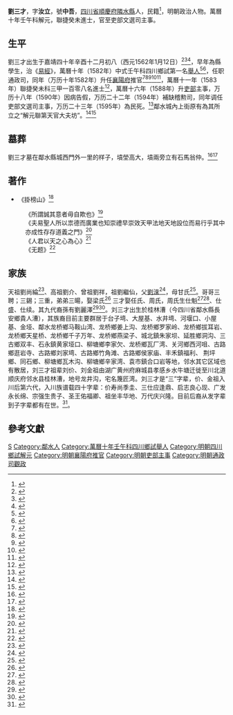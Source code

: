 {{Otheruses|other=名为刘三才的其他人物|刘三才}}
{{Otheruses|other=名为刘汝立的其他人物|刘汝立}}
{{Multiple issues|
{{Copy edit|time=2021-11-10T15:31:12+00:00}}
{{Citation style|time=2021-11-10T15:31:12+00:00}}
}}
{{明清人物信息框
| 姓名 = 劉三才
| 原名 =
| 圖片名稱= 
| 圖片大小 =
| 圖片說明 = 
| 最高職務 = 吏部文选司主事
| 國家 = 大明 
| 爵位 =
| 籍貫 = [[四川省|四川省]][[順慶府|順慶府]][[隣水縣|隣水縣]]<ref> {{Cite book | author =李成林修 罗承顺 | title = [康熙]顺庆府志| quote = 劉三才，隣水人。又杨继夔、劉三才，解元，俱隣水人 }} </ref><ref> {{Cite book | author =曾燦奎 |  title = [道光]鄰水縣志●卷之三鄉賢忠義|quote =劉三才，隣水人。又杨继夔、劉三才，解元，俱隣水人}} </ref><ref> {{Cite book | author =曾燦奎 |  title = [道光]鄰水縣志●卷之五藝文|quote =《重修儒學記》知縣蔣擢 ……明隆萬以來 銓部劉公三才 方伯馬公從龍……}} </ref>
| 族裔 =彭城堂刘氏 
| 字號 = 字汝立，號中吾
| 號 =中吾
| 出生日期 = 嘉靖四十年辛酉十二月初八日（1562年1月12日）
| 出生地點 = 四川鄰水縣桂林漕，地號龍井溝
| 逝世日期 = 万历二十三年〔{{Death year and age|1595|1562}}〕
| 逝世地點 = 四川鄰水縣
| 墓葬 = 鄰水縣城西門外一里許
| 配偶 = 梁氏
| 親屬 =劉寿、[[劉尚綸|劉尚綸]]、[[劉涞|劉涞]]、劉士魁、劉麗澤等
| 出身 =民籍
* 萬曆十年（1582年）壬午科四川鄉試第一名[[舉人|舉人]]
* 萬曆十一年（1583年）癸未科同進士出身
| 經歷 =辛酉十二月初八日生 隣水縣人 壬午一名三甲一百八名 通政司政 本年升湖廣襄陽府推官 戊子升吏部主事 庚寅告病 甲午補稽勲司  本年調文選司 乙未為民卒
| 著作 =  *《挂榜山》、《所謂誠其意者毋自欺也》等
}}
'''劉三才'''{{BD|1562年|1月12日|1595年||Liu劉}}，字'''汝立'''，號'''中吾'''，[[四川省|四川省]][[順慶府|順慶府]][[隣水縣|隣水縣]]人，民籍<ref> {{Cite book  | title =太學進士題名碑錄: 進士題名碑錄 |quote =四川順慶府广安州隣水人，民籍 }} </ref>，明朝政治人物。萬曆十年壬午科解元，聯捷癸未進士，官至吏部文選司主事。

==生平==
劉三才出生于嘉靖四十年辛酉十二月初八（西元1562年1月12日）<ref> {{Cite book | title = 萬曆十一年癸未科進士履歷便|quote =……易 三房 辛酉十二月初八日生 隣水縣人……}} </ref><ref> {{Cite book | title = 明三元考| pages = 324|quote =四川劉三才 鄰水人 字汝立 號中吾 治易 年二十二 癸未進士 仕至吏部主事}} </ref><ref> {{Cite book | title =萬曆十一年癸未科進士登科錄| quote =行五 年二十五 十二月初八日生}} </ref>，早年為縣學生，治《[[易經|易經]]》，萬曆十年（1582年）中式壬午科四川鄉試第一名[[舉人|舉人]]<ref> {{Cite book | title =皇明三元考●六府文藏| quote =劉三才 萬曆十年壬午科解元}} </ref><ref> {{Cite book | title =萬曆十年壬午科四川鄉試錄| quote =中式舉人七十名……第一名。劉三才。鄰水縣學生。易}} </ref>，任职通政司，同年（万历十年1582年）升任[[襄陽府|襄陽府]]推官<ref> {{Cite book | title =[光緒]《襄陽府志》| quote =『襄陽府推官：劉三才，潾水人，萬曆十年』}} </ref><ref>{{Cite book| title =[乾隆]《襄陽府志》四十卷圖一卷|  url =http://gjpt.library.hb.cn:8991/viewer.html?bookId=2045#page=572&viewer=picture| date =20200714121113| quote =『襄陽府推官：劉三才，隣水人，萬曆十年任』| access-date =2020-07-14| archive-date =2020-07-14| archive-url =https://web.archive.org/web/20200714121113/http://gjpt.library.hb.cn:8991/viewer.html?bookId=2045#page=572&viewer=picture| dead-url =no}}</ref><ref> {{Cite book | title =《 新刊全号宦林備覧, 1巻-[北京]  湖広史-[万暦1-20年間]》| quote =『推官 劉三才 中吾 隣水人 癸未』}} </ref><ref> {{Cite book | title =甔甀洞稿●续稿文部卷三●敕赠文林郎襄阳府推官子东刘公墓表| quote =……选授襄阳府理官，理襄阳三年……。奉除书为襄阳理，比及三年报政……}} </ref><ref> {{Cite book | title =中国方志丛书合集●06湖北省（全）][清光緒十一年刊本]《襄陽府志》●卷十九职官志●四十九推官| quote =……孔聞易 新城人 （萬曆）九年（任），劉三才 潾水人 十年，薛（耳+翟） 膠州人 十六年…… }} </ref>，萬曆十一年（1583年）聯捷癸未科三甲一百零八名進士<ref> {{Cite book | title =清道光曾燦奎《鄰水縣誌·卷四》| quote =劉三才，萬曆年已卯解元癸未進士，授吏部主事，英才觀眾，政績超羣，邑皆器重之”，卷5載其父劉淶“以子三才正六品，萬曆間勅封承直朗湖广襄陽府推官，妻甘氏贈太安人…… }} </ref>，萬曆十六年（1588年）升[[吏部|吏部]]主事，万历十八年（1590年）因病告假，万历二十二年（1594年）補缺稽勲司，同年调任吏部文選司主事，万历二十三年（1595年）為民死。<ref> {{Cite book | title =萬曆十一年癸未科進士履歷便覽| quote =劉三才 曾祖祥 祖繼仙 父淶贈推官 中吾 易 三房 辛酉十二月初八日生 隣水縣人 壬午一名三甲一百八名 通政司政 本年升湖廣襄陽府推官 戊子升吏部主事 庚寅告病 甲午補稽勲司  本年調文選司 乙未為民卒。 }} </ref>鄰水城內上街原有為其所立之“解元聯第天官大夫坊”。<ref> {{Cite book  | author =曾燦奎| title =《四川大学图书馆馆藏珍稀四川地方志丛刊.道光邻水县志●坊表》《[道光]鄰水縣志●卷之五坊墓| quote =解元聯第坊為進士任吏部文選主事劉三才立在城內上街 }} </ref><ref> {{Cite book  | title =[民國]《鄰水縣志》|quote =解元聯第天官大夫坊劉三才 明朝 城內上街 同前（因修市街馬路撤毀） }} </ref>

==墓葬==
劉三才墓在鄰水縣城西門外一里的样子，墳塋高大，墳兩旁立有石馬翁仲。<ref> {{Cite book  | title =【蘭州大學出版社】【中國西南文獻叢書】【第07辑】西南考古文献 第01卷  | location =蘭州 |pages = 68頁  | quote =劉三才墓在縣西半里許官吏部主事 }} </ref><ref> {{Cite book  | title =道光元年《鄰水縣誌》|quote =劉三才，萬歴壬午科觧元，癸未進士，任吏部文選司主事，按乾隆二十三年前知縣陳覲光修志載公科名仕宦歴歴不差，惟公墓在城西門外一里許，坟茔髙大，兩旁立有石馬翁仲，額曰吏部尚書劉公之墓，與志載不合，其後世子孫邅明季兵燹之後，家乗佚失，莫得其詳，姑存之以俟參攷 }} </ref>

==著作==
*《掛榜山》<ref> {{Cite book  | title =掛榜山《四川大学图书馆馆藏珍稀四川地方志丛刊.道光邻水县志》曆朝詩、《故宫珍本丛刊  第220册  乾隆〕邻水县志乾隆二十二年县令陈觐光》卷之四历朝诗|quote =嶙峋並峙石岩齊，甲乙憑誰共品題。:磊落千秋誠不朽，幾人堪許注金泥。<small>明觧元</small>劉三才<small>邑人</small><small>主事</small>刘三才<small>邑人</small> }} </ref>
:《所謂誠其意者毋自欺也》<ref> {{Cite book  | title =万历十年壬午科四川乡试录|quote =《所謂誠其意者毋自欺也》:傳者釋誠意惟戒其累，吾誠者而已夫意之，不誠自欺累之也，欲誠其意者可不知所戒哉，且夫天下有實理自脩有實功而一毫之，欺不與焉知此則經文之，所謂誠意者可識矣，何則意發於人心之動其初何有於欺也意雜於人欲之私其欺於是乎，生焉誠則不欺，欺则不可以語誠矣，故誠意者不必他有所求也，眞妄之，辨既以晰於知至之，餘則防檢之，功自當加於有感，之際善知所當為矣而為之，不力将誰欺乎，是自欺其好也，非所以誠吾好善之意也，吾其勿之，為馬惡知所當去矣，而去之不嚴，將誰欺乎，是自欺其惡也，非所以誠吾惡惡之意也，吾其勿之蹈馬天人不竝立而思以完其天必以，遏其人则閑邪固所以存誠也，不然吾自知之吾自欺之，天將以人而漓矣，何以語立誠之功哉理欲相貞勝而思以全其理，務以絕其欲則去偽乃所以著誠也不然雖以欺人賞以自欺理將以欲而淆矣不终為吾誠之累哉是可見，誠意着自脩之首務戒欺者誠意之實功徙事於大人之學者當自得之矣雖然誠意之義亦，大矣固心原所由端亦治原所自出也，好惡不欺誠巳之意，耳推之好民所好惡民，所惡以通天下之意亦，此誠焉是故玉者不欺四海其始於不欺一念乎，學者味於會氏之㫖而天德王道思過半矣:定公問一言而可以興邦有諸孔于對曰:言不可以若是其幾也人之言曰為君:難為臣不易如知為君之難也不幾乎:（《万历十年壬午科四川乡试录》第壹場-四書-《所謂誠其意者毋自欺也》-劉三才:同考試官教諭湯 批 請毋自欺透徹題旨躍然宜錄以試  :考試官教諭戴 批 切當  :考試官教諭楊 批 典實）}} </ref>
:《夫易聖人所以祟德而廣業也知崇禮早崇效天甲法地天地設位而易行乎其中亦成性存存道義之門》<ref> {{Cite book  | title =万历十年壬午科四川乡试录|quote =夫易聖人所以祟德而廣業也知崇禮早崇效天甲法地天地設位而易行乎其中亦成性存存道義之門:劉三才:同考試教諭湯 批 血脈貫通思緻縝密邃於易學者:考試教諭戴 批 理明詞暢:考試教諭楊 批 純正典雅:大傳舉聖人用易之全功 以見易道之致也 夫體用備而天地參聖人德業之全也 而皆有資於易馬 易道其至矣乎 昔大傳之意若曰 易之為書也 固以發聖心之 蘊亦以為聖學之資 知此則知其道之至矣 彼語德業之 兼至者必歸諸聖人 而聖人所以崇廣其德業者 不外於易理 何也？德之崇也 本於知聖人窮易理於心 則識見精明 其知崇矣 而崇有以效乎天一高明之 不可窮也 業之廣也 本於禮 聖人循易理於身 則踐履復篤實 其禮卑矣 而卑有以法乎 地一博厚之不可極也 如是 而德業之崇廣也有不與天地為一哉 吾知天地奠位 而變易流行 此固盛德大業之所由出也 聖人祟效卑法 而知禮之成性者 渾然其常存 則體立用行而性真之 感通者沛然 其莫禦率之 而為道性外 無道也 而時出不窮矣 不為道之門耶 裁之 而為義性 外無義也 而時措不匱矣 不為義之門耶 其與天地位 而易行焉者 何以異哉 是道義之根心 即德之所以崇也 道羲發外 即業之所以廣也 而皆於易書資之 易道之至也 斷可識矣 雖然易不外於心也 心者知禮之 原三極之奥也 善用易者 求之於吾心 而不泥於法 象之粗迹 則成性存 而德業備直可以典天地参矣 故曰 齋戒神明 聖人之心 易也 其得於前者舆}} </ref>
:《人君以天之心為心》<ref> {{Cite book  | title =万历十年壬午科四川乡试录|quote =《人君以天之心為心》:第二場:論:人君以天之心為心:劉三才:同考試教諭湯 批 天之愛君 正慾人君為善 以安天下 君承此意 即是心天之心 是作發揮殆盡氣 充詞健錄之:考試教諭戴 批 有筆力 有理致:考試教諭楊 批 意正詞暢:人君之事天也 必純吾心之 天于天下 而後可以託天下 夫天下大器也 天以託之 我而吾以眇然之 身承之 當必有以副其託者 况天之示我以祲祥顯我以法象 無非以重其託 而仁愛我也 而吾不思體 其心以答其貺 其如天之託我何哉 然所謂體其心者 非徒求之 在天之天 而從事乎 虚文之崇也亦 惟勉于為善 以純吾心之天 而已吾心之 天純則天下安 天下安則天之所以託我者 始副而後天心以格此之 謂善承天者 西山真氏以災祥為 天之愛 君而曰 為君者可不以天之心為心誠有味哉 其言也 夫天之于君猶父母之于子也 父母之于子其撫而鞠育之 固愛也 有時怒而教戒之 亦愛也 父母不以其怒而教也 而廢慈 而為之子者 能懼其怒而率其教焉 則父母且煦育之愈加矣 然則入君固天之宗子也 天心之仁愛者 何所不至 而况以宗廟之大 百神之靈億兆生民之 衆内夏外夷之 遠咸于君乎 託之豈不欲常示 祥而顧示異哉 乃善則祥 應不善則災應 若是乎 其不僭者 何耶 蓋其祥也 将福我之 為善也 愛也 其災也將儆我以為善也 亦愛也 惟人君以其心為心而善應之 則不拂乎 天之所以愛我者 斯可天之孝子 能仰副乎 天之所以仁我者 斯可為天之仁人 故書曰 克謹天戒 詩曰 畏天之威于時 保之 又曰 敬天之怒無敢 戲豫 敬天之渝無無敢馳驅 春秋係王于天紀 災異不紀祥瑞 無非欲人君以天心為心 而善承天者 其善承天也 乃所以善託天下者也 然所謂以天心為心者 豈在于郊祀燔殷之典 避殿减膳之 末金泥玉檢之文哉 蓋君人者位曰 天位禄 曰天祿職 曰天職民 曰天民 則其心亦 曰天心 而其尊亦天之尊也 其威雷霆也 其高日月也 履巍巍之勢 挟赫赫之威 惟其所欲 而莫之禁也 則出入起居 得無有清 吾天者乎 深宮燕閒 得無有累吾天者乎 綴來侍從 得無有惑 吾天者乎 好大喜功之私 得有雜 吾天者乎 慶賞刑威之施 得無有拂 吾天而上干和氟者氣者乎 一有之 即吾心之 天有未純 而天有未純則澤有未究 澤有未究則天之所以託我者 以孤而又何以格在天之天 聖主知其然 臨五位不異虎尾撫盈成 若履春冰 以奉宗廟 不謂祖功宗德之可憑也 而曰 九鼎三恪之在列 以事百神 不謂牲牷肥腯之足恃也 而曰蘋蘩藻之 當陳以臨億兆生靈不謂 惟吾頤氯之所指使也 而曰朽索六馬之難以主 内夏外夷不謂貢享重譯之 在道也 而曰復隍履霜之可憂 故神動而天隨 合六氯之精 以育羣生 麤而不可不陳者 法也 吾彰天 則以示之紀遠 而不可不居者義也 吾裁天理以示之 宜親而不可不廣者 仁也 吾本天真 以示之惠節 而不可不積者 禮義也 吾緣天秩以示之 中自昧爽而日昃 自燕居而大庭 自百工而庶職 舉莫得以淆而累之 惑而雜且拂之 而無一事不舆天 俱無一念不舆天通𤽢皇焉 常若天鑒之 在兹而典與之 出王游衍者 豈故為是過計哉 勉于為善以仰副乎 天心耳 故曰盥而不薦 有孚顒 若夫惟有顒 若之存而後有不薦之 孚惟有天之心 而後有格天之治 故天愛之 聖君脩焉 聖君脩之 天心益加愛焉 雉升之異易而為蓂荚之 祥矣 旱魃之虐 轉而為嘉禾之瑞矣 彗𡥋之   變弭而爲三台之 平斗柄之順七政之 齊矣 以承宗廟而天之祚我者 永以事百神 而天之我者至 以育蒼生 而天之與我者 固以苙中國撫四夷 而天之助我者 顺然 則天之所以儆我者寧 非所以福我乎 而向之示我以咎徵者 寧不轉而為休徵乎 真如子之 於親承顏順志 怡然日諭于道 而未始有違者 故曰 太上脩德 其次脩政 其次脩救 其次脩禳 無非以仰承天心而求不天之所託也 彼儆予之憂下車之泣 六事之責 雲漢之歌 側身之行 帝王之所以憂勤惕勵而不遑寧處者何 莫非以純吾心之天耶 固未嘗取必于天 而天之福之也 常有捷於影響者 其心通而其感召之者自不容誣也 故人君惟慎所感者 彼災異何足諱哉 古之賢君一歲無災 則曰天忘我耶 諸祥迭見 則曰 吾何德以堪之 非故辭祥而就災也 無亦心天心而求 所以感格之者也 雖然必君臣交儆 而後格天 心亦必善人是親而後可以格吾心 故善人者天篤生以福我國家者也 災異者天垂象以愛我國家者也 必親其所必福我者 而能承其所以愛我者 故曰純心要矣用賢急焉 然則體天心者 盍亦急於親賢哉}} </ref>
:《无题》<ref> {{Cite book  | title =万历十年壬午科四川乡试录|quote =聞:第叁場:策五道:第一問:劉三才:同考試官訓導吳 批 論和同之辯以揄楊我皇上明良一德之交纚纚足觀矣 而忠讜之忱溢于言外宜錄之:考試教諭戴 批 頌不忘親有志尚友魏陸者:考試教諭楊 批 博古之學匡時之猷其見:盛矣哉 君臣相得之際乎 是故聚精神以隆交泰之 誼而其盛斯 彰廣聽納以弘交儆之 謨而其盛斯 永夫君臣之會猶天地 然乾施坤受 則和協盎而生類蕃矣 主聖臣良籌策合而恩施溥矣 以故冠履雖 分而精神 自貫意氣 雖洽而匡拂靡遺嚴 非立異和不黨同功業竝乎 兩儀聲光垂于干禩 兹非曠古之一值哉 愚不敏請述  唐虞商周君臣相得之盛 而後鋪張 我昭代麻烈於萬一 可乎 嘗讀易至大有之五爻 曰厥孚交如威如吉 而九三 曰公用享于天子 小人弗克夫 五君道也 三臣道也 君交於臣 則手足腹心萃為一體 主伯亞旅聮為一家 藹然乎 其和之極矣 而周公猶有取於享獻之誼 惟恐憂危之論 不徹於廉堂藥石之規 或壅於耳目 茲豈聖人之私憂過計也 哉 蓋隆盛之極 則瑕釁易 萌志氣之 投則阿狥易起 此三爻之 享獻所以成五爻之 交孚大有之 隆永保無斁職斯之故矣 盍自古帝王徵之 夫羲軒而降語 君臣相得之 盛者 莫虞庭若矣 當其時 君曰 俞臣曰 都君曰吁 臣曰 咈陛不閡 而志意流通 形骸罔拘 而真精貫徹 即雲龍何以狀 其遇魚水何以悉 其懽哉 然禹皋陶之告其君者 一則曰 后克艱厥 后臣克艱厥 臣又曰 惠迪吉從逆凶 惟影響 一則曰無教逸 欲有邦兢兢業業 一日二日萬幾 又曰 元首叢脞哉 股肱惰哉 庶事墮哉 此其交相儆戒 日勤兢業 何其危也 自是而降 若太甲成王 稱商周之令主矣 乃伊尹之 告太甲曰 無輕民事 惟難無安 厥位惟危 周公之告成王 曰 所其無逸先知稼穡之艱難 迄今讀太甲無逸二書凜凜乎 朽索之 馭而盤水之 持也 夫商周二主罔敢逸豫宜已 乃重華協帝 若舜凰風動四方 若舜雖日使其臣謌嵩祝之詞 稱萬年之觴 亦奚不可者 而顧往 往勒危箴達聰聽覩亂亡于指掌 視熙 洽于渺茫 此所以臣主一心 諫聽不貳 恩從祥風 翱而德與 和氣游與 故劉向曰 舜命九官濟濟相讓 和之至也 眾賢和於朝 則萬物和於野 而其言周文武之盛 亦曰 以和致和 獲天助也 明主有見於此 是故尊居五位而納矇瞽之 箴宰制 六合而訊芻荛之口拔之 蔬蹻寘之 顯融所必示用也 而砭熨不以為迂褒之 九章食之 萬石所以示尊也 而韋弦不以為拂造 滕而談 霽顏而受 所以洽情也 而忌諱之 語日陳於前 日晏侍食 夜分徹以炬 所以優禮也 而荼藜之詞不絶於耳 君臣上下之間 雝雝然忘彳青 嫌披肝膈固 不得議 其為異 而其是非媺惡之辨 又犁犁然 各殫所長 而相濟 以出之亦 豈得訾其為同哉 譬之和羹焉 醯醢監梅 各一其味而宰 夫調之 罔有不適口者也 譬之 和樂焉 五音六律各一其聲 而樂師調之 罔有不適聽者也 不然以水濟水 雖易牙 不能使人嗜矣 瑟專一 雖師曠不能使樂諧矣 然則 和同之辨 齊晏子獻 可替否之 論爛然 其無所毦典與 即禹（白+丰 上下結構）伊周之事 其君者 孰能違哉 秦漢以來 愚無容置喙已我}} </ref>

== 家族 ==
天祖劉尚綸<ref> {{Cite book| title =钦定四库全书四川通志 (四库全书本)/卷08|quote =劉尚纶，大竹人，由岁贡任顺天推官，时有疑狱，久不能决，纶一加推问即得其情，人称为神马。……劉尚纶，岁贡历任顺天推官，才识明敏，时有疑狱，久不能决，纶一加推问即得其情，人称为神}} </ref>、高祖劉介、曾祖劉祥，祖劉繼仙，父[[劉淶|劉淶]]<ref> {{Cite book  | title =《甔甀洞稿》續稿文部卷三●勑贈文林郎襄陽府推官子東劉公墓表 |quote =劉公下世，葢在萬曆甲戌之仲春，時季子三才方偃蹇諸生間，厪厪具士禮以葬，屬其郡考功氏任瀚為作誌，稱公猶處士也，越九年壬午季子襃然為其鄕舉首，癸未豋進士第，選授襄陽府理官，理襄陽三年，奏績乃得被恩詔爵，公為文林郎，如季子秩季子蹶然喜而猶愀然悲，將奉詔改樹公墓，道而表章之，因介予友孫孝廉敏政，徵言於予，予按公諱淶，字子東，蜀嘉陵之鄰水縣人，永樂間五世祖壽舉明經，為慶陽理，其子尚綸亦舉明經，為京兆理，尚綸生介，介生祥，祥生繼僊，世世有隱徳，繼僊字崇樂，即公父，初娶艾孺人，舉二子，伯子澤公，其仲也。公生嘉靖改元三月望日，自少警敏，日可強記數千言，弱冠受學伯氏，業已成經術而不見知有司，會伯氏與崇樂公先後物故，公哀毀踰禮，㝷亦委身家政，上堂奉母下堂恤伯兄之遺孤，稍稍厭薄制舉業矣，時有司里選士，公亦晏然不欲行，諸執友憐其才從旁慫恿之，公謝曰，休矣，家慈春秋髙矣，吾豈能割一日養而就經生名哉，艾孺人聞之亦稱快，公事艾孺人敦行，古溫淸禮曲極愉婉，遇有過輙長跽順受而不敢少有迕色有疾，則手調七藥，日夜侍牀第不休，孺人居恒，以伯子之遺孤啓蒙為念，公既從襁褓中撫，啓蒙而成，立之至廢著，則田園自取其磽埆者，而以𦚤與孤徸僕牛馬自取，其老瘠者而以壯與孤，孺人曰吾老且死不復為孤慮矣，以故里人孝友，公而卜其後，將大未幾，執母喪哀，踰前喪幾不能起，然公自廢學以後，益能拓先業而其配，甘孺人又以勤儉佐之，貲復殷殷起庶幾號素封矣，後邑人以繕城之役，坐困米價騰踴，或勸公出糴以自利，公笑曰，以吾居邑屋而坐視宗䣣無生色，非夫也，尚忍以升斗自利哉，姑守此與宗䣣人共飽耳，其一切稱貸公而逋不能償者，公往往面焚其劵而不使聞於人，鄰少年有橫侵公田界者，蒼頭不能平以告公，公曰若但謹避之，吾終不能以小嫌傷古人親睦之義，即為子孫計非尺寸之土可長恃也，少年聞而愧悔，自失益服公，長者已視，二子漸長歲，延明師傅之，雖病憊伏枕時不廢誡語，毎謂先世父子相望，以儒術起家，及汝父之身嬰家難而不克自振，沒齒有餘憾焉，兒曹其勉圖之，以竟吾志毋自負，負先人也，居數歲，季子補邑學，諸生試輒髙等，公喜曰，兒有英骨，當貴第恨，老父不及見耳語，訖相對泣數行下，無何公竟不起，年才五十有三，墓在飛鳯山之陽。雲男子三人，長三聘娶唐氏，次三綱蚤殤，季三才即司理，娶梁氏，繼江氏，女子二人，一適吳一爵，一適庠生侯世芳，並甘孺人出，男孫五人，士賓、士魁俱庠生，士光、士某並唐出，士英、江出，女孫二人尚幼，嗟乎，考功氏稱鄰邑，故多質行長者，宜莫如公，葢公其天性篤於親，而子猶子如子，而又恤宗䣣，不私其才避惡少年，而卒能使之愧悔自失，樹德厚矣，故身未被章縫而歿膺華袞，行不出閭里而名聞朝廷，算不及中壽而澤流奕世，語雲百年之利樹徳有以哉，以予觀季子識略風猷為士林望，即初試江漢間，為天子操法亦得為文林公，行仁行且，立朝樹勲伐銘鐘鼎公殆非可以一命榮矣，予故表其著者，俟史臣采焉}} </ref>，母甘氏<ref> {{Cite book  | title =《甔甀洞稿》續稿文部卷三●勑贈太孺人劉母甘氏墓表 |quote =孺人為文林郎劉公妻，而襄陽司理三才母也，頃司理致書為其母乞表墓，辭曰先慈棄，不肖孤家食時，不得沾祿養，又適以省試不逮視，含將抱皋魚之恨終焉，今墓木且拱，不自意猶，藉一經之遺釋褐，奉除書為襄陽理，比及三年報政，復蒙冒主上恩，特下璽書襃錄，因錫爵先二人先慈之稱孺人，寔自今始，葢泉壌之遺，榮臣子之極幸也，惟襄與鄂相去千餘里，猶得以比壤吏竊，聞先生下風願不靳一言為孤闡母幽德，彰示主上恩不朽，先生豈有意乎，語雲不知其母視其子即司理君孝思孺人葢可表也。已狀稱孺人甘姓，行三，父處士宗徳，母楊氏，世與文林公居同鄰水，兩家並邑望族，初處士視孺人端靜娟好，足不踰棫，言不外聞，雅珍愛之，因口授以內，則諸篇必欲，待宅相而後，字不輕，許人會崇樂公，將為文林公納聘，處士猶偃蹇焉，比聞里中長老稱劉氏，有世徳，而文林公又才男子，遂慨然受聘，而以孺人歸之，歸未數歲遭崇徳公喪孺人，與文林公竭哀襄事無遺禮，又謹事艾母，艾母故嚴重視，諸婦如束濕薪，獨孺人以下氣柔聲左右之，鮮不稱旨，即分理諸務大者，蒸嘗家廟，俎豆賔客羔鴈，內外親以及米鹽虀脯鷄豚孕字之，屬纎嗇娓瑣，孺人一一手治之比其理也，又不自言勞，曰姑力也，毎自饜麤糲至，奉艾母則非滌瀡不進，艾母亦時時為改容，私謂仲得婦，如是者十餘年，艾母卒，文林公旋以過哀病骨立，一切家政屬孺人總之，孺人拮据佐文林公撫孤，賑乏解筐篚為兩兒，行經師修而猶用其餘力，積居累數千金為文林公開産業富甲其里，里人翕然稱孺人笄而傑文夫也，居恒督誨，司里君日夜企有以自樹曁，司理君補邑博士弟子試儁於有司，孺人喜且誡曰，若母雖幸而有家不免為裘福婦，安得吾兒，奮跡當世易我以尚，方錦乎司理君受誡益下帷，博綜群籍，明習古今，事要駸駸成名，儒未幾，文林公卒，越五年，孺人亦病暑卒，又二年為萬曆壬午，司理君始領其鄉賢能書，明年成進士以有今官，又文林公與孺人並受貤典，以有今贈雲，嗟乎孺人以令徳成其子，司理君以榮名𩔰其親劉自此大矣，倘所謂世徳之報非耶，孺人享年五十有七，葬祔飛鳯山文林公塋，乃其生卒歲月與諸子孫婚嫁，文林公誌表備矣不復贅，姑論撰其大者表之，吳子曰，昔雋母問子平友孫，母慰子行陰徳至於，今稱之夫司理刑官也，司理君於楚獄多所平反而行陰徳，故厚使孺人而在其為守官訓止此矣，司理君可謂不死其母哉}} </ref>。哥哥三聘；三錫；三重，弟弟三暘，娶梁氏<ref> {{Cite book  | title =万历十一年癸未科进士登科录 |quote =行五，年二十五，十二月初八日生，曾祖祥；祖继仙；父涞；母甘氏。永感下，娶梁氏，兄三聘；三锡；三重，弟三旸 }} </ref>
三才娶任氏、周氏，周氏生仕魁<ref> {{Cite book  | title =劉氏家譜（現寅版）●明故大外翰劉公之墓 |quote =劉公墓誌碑 諱士魁 字文中 號鬥南 會賢里桂林人 習易 售貢生 任河南武陟學「訛」致政 肩危 「訛」二次隆慶丁卯年 「訛」二月二十日酉時生 崇禎戊寅年九月十一 「訛」日戊時 享年七十有二 葬金飛鳳凰山大穴 配熊氏 生子 諱、革、鼎、漸 「訛」孫逢年 「訛」邑庠餘俱 崇禎庚辰年九月十二日戊時 勒 。「1999年劉氏家譜」仕魁任职河南开封府提督}} </ref><ref> {{Cite book  | title =武陟縣志（道光）●教諭 |quote =劉士魁 四川人}} </ref>、仕盛、仕续。其九代裔孫有劉麗澤<ref> {{Cite book| author =曾燦奎| title =清道光《鄰水縣誌·卷四》 |quote =劉三才，萬曆年已卯解元癸未進士，授吏部主事。英才觀眾，政績超羣，邑皆器重之，桂林漕廩生，麗澤其後裔也 }} </ref><ref> {{Cite book| title =[民國]鄰水縣志 |quote =劉麗澤 歲貢生 奉委創辦三費 設賓興 腰灘監商賄官增價短稱，公聯萬名香等控縣 名香以冤死獄中 公力訢上憲 得白 （據未刊稿） }} </ref>。刘三才出生於桂林漕（今四川省鄰水縣長安鄉貴人漕），其族裔目前主要群居于台子塆、大屋基、水井塆、河堰口、小屋基、金垭、鄰水龙桥鄉马鞍山湾、龙桥鄉姜上沟、龙桥鄉罗家岭、龙桥鄉拔耳岩、龙桥鄉天星桥、龙桥鄉千子万年、龙桥鄉燕梁子、城北鎮朱家坝、延胜鄉洞沟、三古鄉双丰、石永鎮黄家垭口、柳塘鄉李家欠、龙桥鄉瓦厂湾、关河鄉西河咀、古路鄉逛岩寺、古路鄉刘家塆、古路鄉竹角滩、古路鄉侯家庙、丰禾鎮福利、 荆坪鄉、同石鄉、柳塘鄉瓦木沟、柳塘鄉辛家湾、袁市鎮合口岩等地，邻水其它区域也有散居，刘三才祖辈刘价、刘金祖由湖广黄州府麻城县孝感乡水牛塘迁徙至川北道顺庆府邻水县桂林漕，地号龙井沟，宅名篾匠湾。刘三才是“三”字辈，价、金祖入川后第六代，入川族谱载四十字辈：价寿尚季圭、三仕应逢鼎、启志良心现、广发永长绵、宗强生贵子、圣王佑福卿、祖坐丰华地、万代庆兴隆。目前后裔从发字辈到子字辈都有在世。<ref name=":0">{{Cite web|url=http://liu.5itv.org/thread-22.htm|title=四川省邻水县长安乡台子湾大屋基刘氏价公支系总谱-家谱辈序-刘氏族谱（四川邻水桂林漕）|accessdate=2018-03-23|work=liu.5itv.org|archive-date=2020-08-08|archive-url=https://web.archive.org/web/20200808195146/https://liu.5itv.org/thread-22.htm|dead-url=no}}</ref>。

==參考文獻==
{{reflist}}
{{萬曆十一年癸未科殿試金榜}}
{{Authority control}}
{{DEFAULTSORT:Liu刘}}
[[Category:刘姓|S]]
[[Category:鄰水人|Category:鄰水人]]
[[Category:萬曆十年壬午科四川鄉試舉人|Category:萬曆十年壬午科四川鄉試舉人]]
[[Category:明朝四川鄉試解元|Category:明朝四川鄉試解元]]
[[Category:明朝襄陽府推官|Category:明朝襄陽府推官]]
[[Category:明朝吏部主事|Category:明朝吏部主事]]
[[Category:明朝通政司觀政|Category:明朝通政司觀政]]